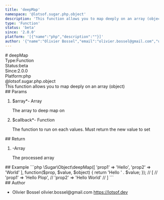 ```yaml
---
title: 'deepMap'
namespace: '@lotsof.sugar.php.object'
description: 'This function allows you to map deeply on an array (object)'
type: 'Function'
status: 'beta'
since: '2.0.0'
platform: '[{"name":"php","description":""}]'
author: '{"name":"Olivier Bossel","email":"olivier.bossel@gmail.com","url":"https://lotsof.dev"}'
---
```

<div class="docmap-mdx">
# deepMap
<div class="_metas">
<div class="_type"><span class="_type-label">Type:</span><span class="_type-value">Function</span></div>
<div class="_status"><span class="_status-label">Status:</span><span class="_status-value -beta">beta</span></div>
<div class="_since"><span class="_since-label">Since:</span><span class="_since-value">2.0.0</span></div>
<div class="_platform"><span class="_platform-label">Platform:</span><span class="_platform-value -php">php</span></div>
</div>
<div class="_namespace">@lotsof.sugar.php.object</div>
<div class="_description typo-lead typo-format">
This function allows you to map deeply on an array (object)
</div>
<div class="_params">
## Params
<ol class="_list">
<li class="_item">
<span class="_name">$array<span class="_required">*</span></span><span class="_default">-</span> <span class="_type">Array</span>
<p class="_description">The array to deep map on</p>
</li>
<li class="_item">
<span class="_name">$callback<span class="_required">*</span></span><span class="_default">-</span> <span class="_type">Function</span>
<p class="_description">The function to run on each values&period; Must return the new value to set</p>
</li>
</ol>
</div>
<div class="_return">
## Return
<ol class="_list">
<li class="_item">
<span class="_default">-</span><span class="_type">Array</span>
<p class="_description">The processed array</p>
</li>
</ol>
</div>
<div class="_examples">
## Example
```php
\Sugar\Object\deepMap([
   'prop1' => 'Hello',
   'prop2' => 'World'
], function($prop, $value, $object) {
     return 'Hello ' . $value;
});
// [
//   'prop1' => 'Hello Plop',
//   'prop2' => 'Hello World'
// ]
```
</div>
<div class="_author">
## Author
<ul class="_list">
<li class="_item">
<span class="_name">Olivier Bossel</span>
<span class="_email">olivier.bossel@gmail.com</span>
<a href="https://lotsof.dev" target="_blank" class="_url">https://lotsof.dev</a>
</li>
</ul>
</div>
</div>